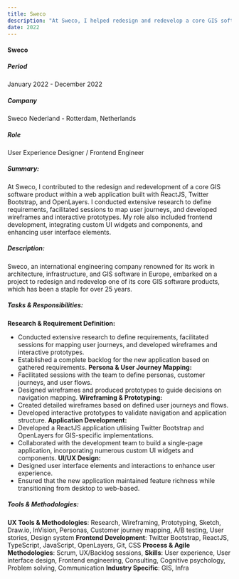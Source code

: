 ```yaml
---
title: Sweco
description: "At Sweco, I helped redesign and redevelop a core GIS software product using ReactJS, Twitter Bootstrap, and OpenLayers. I defined requirements, mapped user journeys, created prototypes, and developed custom UI components for the frontend."
date: 2022
---
```


#### Sweco

##### **Period**  
January 2022 - December 2022
##### **Company**  
Sweco Nederland - Rotterdam, Netherlands
##### **Role**  
User Experience Designer / Frontend Engineer
##### **Summary:**
At Sweco, I contributed to the redesign and redevelopment of a core GIS software product within a web application built with ReactJS, Twitter Bootstrap, and OpenLayers. I conducted extensive research to define requirements, facilitated sessions to map user journeys, and developed wireframes and interactive prototypes. My role also included frontend development, integrating custom UI widgets and components, and enhancing user interface elements.
##### **Description:**  
Sweco, an international engineering company renowned for its work in architecture, infrastructure, and GIS software in Europe, embarked on a project to redesign and redevelop one of its core GIS software products, which has been a staple for over 25 years.
##### **Tasks & Responsibilities:**  
**Research & Requirement Definition:**
- Conducted extensive research to define requirements, facilitated sessions for mapping user journeys, and developed wireframes and interactive prototypes.
- Established a complete backlog for the new application based on gathered requirements.
**Persona & User Journey Mapping:**
- Facilitated sessions with the team to define personas, customer journeys, and user flows.
- Designed wireframes and produced prototypes to guide decisions on navigation mapping.
**Wireframing & Prototyping:**
- Created detailed wireframes based on defined user journeys and flows.
- Developed interactive prototypes to validate navigation and application structure.
**Application Development:**
- Developed a ReactJS application utilising Twitter Bootstrap and OpenLayers for GIS-specific implementations.
- Collaborated with the development team to build a single-page application, incorporating numerous custom UI widgets and components.
**UI/UX Design:**
- Designed user interface elements and interactions to enhance user experience.
- Ensured that the new application maintained feature richness while transitioning from desktop to web-based.
##### **Tools & Methodologies:**
**UX Tools & Methodologies**: 
Research, Wireframing, Prototyping, Sketch, Draw.io, InVision, Personas, Customer journey mapping, A/B testing, User stories, Design system
**Frontend Development**: 
Twitter Bootstrap, ReactJS, TypeScript, JavaScript, OpenLayers, Git, CSS
**Process & Agile Methodologies**: 
Scrum, UX/Backlog sessions,
**Skills**: 
User experience, User interface design, Frontend engineering, Consulting, Cognitive psychology, Problem solving, Communication
**Industry Specific**: 
GIS, Infra